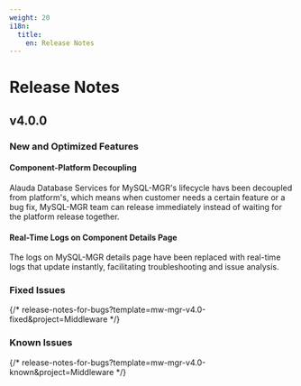 ```yaml
---
weight: 20
i18n:
  title:
    en: Release Notes
---
```


# Release Notes

## v4.0.0

### New and Optimized Features

#### Component-Platform Decoupling

Alauda Database Services for MySQL-MGR's lifecycle havs been decoupled from platform's, which means when customer needs a certain feature or a bug fix, MySQL-MGR team can release immediately instead of waiting for the platform release together.

#### Real-Time Logs on Component Details Page

The logs on MySQL-MGR details page have been replaced with real-time logs that update instantly, facilitating troubleshooting and issue analysis.

### Fixed Issues

{/* release-notes-for-bugs?template=mw-mgr-v4.0-fixed&project=Middleware */}

### Known Issues

{/* release-notes-for-bugs?template=mw-mgr-v4.0-known&project=Middleware */}

